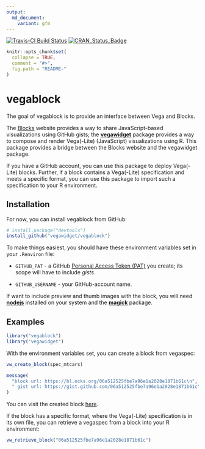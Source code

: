 ```yaml
---
output:
  md_document:
    variant: gfm
---
```


[![Travis-CI Build Status](https://travis-ci.org/vegawidget/vegablock.svg?branch=master)](https://travis-ci.org/vegawidget/vegablock)
[![CRAN_Status_Badge](http://www.r-pkg.org/badges/version/vegablock)](https://cran.r-project.org/package=vegablock)

<!-- README.md is generated from README.Rmd. Please edit that file -->

```r
knitr::opts_chunk$set(
  collapse = TRUE,
  comment = "#>",
  fig.path = "README-"
)
```

# vegablock

The goal of vegablock is to provide an interface between Vega and Blocks.

The [Blocks](https://bl.ocks.org) website provides a way to share JavaScript-based visualizations using GitHub gists; the [**vegawidget**](https://vegawidget.github.io/vegawidget) package provides a way to compose and render Vega(-Lite) (JavaScript) visualizations using R. This package provides a bridge between the Blocks website and the vegawidget package. 
  
If you have a GitHub account, you can use this package to deploy Vega(-Lite) blocks. Further, if a block contains a Vega(-Lite) specification and meets a specific format, you can use this package to import such a specification to your R environment.

## Installation

For now, you can install vegablock from GitHub:

```r
# install.package("devtools")
install_github("vegawidget/vegablock")
```

To make things easiest, you should have these environment variables set in your `.Renviron` file:

- `GITHUB_PAT` - a GitHub [Personal Access Token (PAT)](https://github.com/settings/tokens) you create; its scope will have to include *gists*.

- `GITHUB_USERNAME` - your GitHub-account name.

If want to include preview and thumb images with the block, you will need **[nodejs](https://nodejs.org/en/)** installed on your system and the [**magick**](https://github.com/ropensci/magick#readme) package.

## Examples

```r
library("vegablock")
library("vegawidget")
```

With the environment variables set, you can create a block from vegaspec:

```r
vw_create_block(spec_mtcars)
```

```r
message(
  "block url: https://bl.ocks.org/06a512525fbe7a96e1a2028e1871b61c\n",
  " gist url: https://gist.github.com/06a512525fbe7a96e1a2028e1871b61c"
)
```

You can visit the created block [here](https://bl.ocks.org/06a512525fbe7a96e1a2028e1871b61c).

If the block has a specific format, where the Vega(-Lite) specification is in its own file, you can retrieve a vegaspec from a block into your R environment:

```r
vw_retrieve_block("06a512525fbe7a96e1a2028e1871b61c")
```
